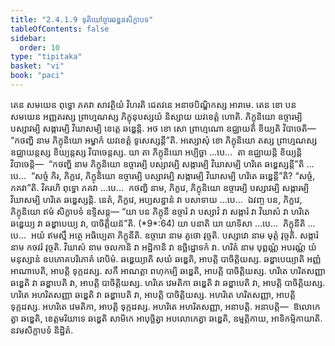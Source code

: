```yaml
---
title: "2.4.1.9 ទុតិយៅច្ចារឆឌ្ឌនសិក្ខាបទ"
tableOfContents: false
sidebar:
  order: 10
type: "tipitaka"
basket: "vi"
book: "paci"
---
```



<DynamicBreadcrumb />

<Division number="828" book="paci">

<Paragraph number="2649" book="paci">
តេន សមយេន ពុទ្ធោ ភគវា សាវត្ថិយំ វិហរតិ ជេតវនេ អនាថបិណ្ឌិកស្ស អារាមេ. តេន ខោ បន សមយេន អញ្ញតរស្ស ព្រាហ្មណស្ស ភិក្ខុនុបស្សយំ និស្សាយ យវខេត្តំ ហោតិ. ភិក្ខុនិយោ ឧច្ចារម្បិ បស្សាវម្បិ សង្ការម្បិ វិឃាសម្បិ ខេត្តេ ឆឌ្ឌេន្តិ. អថ ខោ សោ ព្រាហ្មណោ ឧជ្ឈាយតិ ខិយ្យតិ វិបាចេតិ—  “កថញ្ហិ នាម ភិក្ខុនិយោ អម្ហាកំ យវខេត្តំ ទូសេស្សន្តី”តិ.
</Paragraph>

<Paragraph number="2650" book="paci">
អស្សោសុំ ខោ ភិក្ខុនិយោ តស្ស ព្រាហ្មណស្ស ឧជ្ឈាយន្តស្ស ខិយ្យន្តស្ស វិបាចេន្តស្ស. យា តា ភិក្ខុនិយោ អប្បិច្ឆា …បេ…  តា ឧជ្ឈាយន្តិ ខិយ្យន្តិ វិបាចេន្តិ—  “កថញ្ហិ នាម ភិក្ខុនិយោ ឧច្ចារម្បិ បស្សាវម្បិ សង្ការម្បិ វិឃាសម្បិ ហរិតេ ឆឌ្ឌេស្សន្តី”តិ …បេ…  “សច្ចំ កិរ, ភិក្ខវេ, ភិក្ខុនិយោ ឧច្ចារម្បិ បស្សាវម្បិ សង្ការម្បិ វិឃាសម្បិ ហរិតេ ឆឌ្ឌេន្តី”តិ? “សច្ចំ, ភគវា”តិ. វិគរហិ ពុទ្ធោ ភគវា …បេ…  កថញ្ហិ នាម, ភិក្ខវេ, ភិក្ខុនិយោ ឧច្ចារម្បិ បស្សាវម្បិ សង្ការម្បិ វិឃាសម្បិ ហរិតេ ឆឌ្ឌេស្សន្តិ. នេតំ, ភិក្ខវេ, អប្បសន្នានំ វា បសាទាយ …បេ…  ឯវញ្ច បន, ភិក្ខវេ, ភិក្ខុនិយោ ឥមំ សិក្ខាបទំ ឧទ្ទិសន្តុ—
</Paragraph>

</Division>
<Division number="829" book="paci">

<Paragraph number="2651" book="paci">
<Emphasis>“យា បន ភិក្ខុនី ឧច្ចារំ វា បស្សាវំ វា សង្ការំ វា វិឃាសំ វា ហរិតេ ឆឌ្ឌេយ្យ វា ឆឌ្ឌាបេយ្យ វា, បាចិត្តិយន៑”</Emphasis>តិ. (*9*:<Emphasis>64</Emphasis>)
</Paragraph>

</Division>
<Division number="830" book="paci">

<Paragraph number="2652" book="paci">
<Emphasis>យា បនា</Emphasis>តិ យា យាទិសា …បេ…  <Emphasis>ភិក្ខុនី</Emphasis>តិ …បេ…  អយំ ឥមស្មឹ អត្ថេ អធិប្បេតា ភិក្ខុនីតិ.
</Paragraph>

<Paragraph number="2653" book="paci">
<Emphasis>ឧច្ចារោ</Emphasis> នាម គូថោ វុច្ចតិ. <Emphasis>បស្សាវោ</Emphasis> នាម មុត្តំ វុច្ចតិ.
</Paragraph>

<Paragraph number="2654" book="paci">
<Emphasis>សង្ការំ</Emphasis> នាម កចវរំ វុច្ចតិ.
</Paragraph>

<Paragraph number="2655" book="paci">
<Emphasis>វិឃាសំ</Emphasis> នាម ចលកានិ វា អដ្ឋិកានិ វា ឧច្ឆិដ្ឋោទកំ វា.
</Paragraph>

<Paragraph number="2656" book="paci">
<Emphasis>ហរិតំ</Emphasis> នាម បុព្ពណ្ណំ អបរណ្ណំ យំ មនុស្សានំ ឧបភោគបរិភោគំ រោបិមំ.
</Paragraph>

<Paragraph number="2657" book="paci">
<Emphasis>ឆឌ្ឌេយ្យា</Emphasis>តិ សយំ ឆឌ្ឌេតិ, អាបត្តិ បាចិត្តិយស្ស.
</Paragraph>

<Paragraph number="2658" book="paci">
<Emphasis>ឆឌ្ឌាបេយ្យា</Emphasis>តិ អញ្ញំ អាណាបេតិ, អាបត្តិ ទុក្កដស្ស. សកឹ អាណត្តា ពហុកម្បិ ឆឌ្ឌេតិ, អាបត្តិ បាចិត្តិយស្ស.
</Paragraph>

</Division>
<Division number="831" book="paci">

<Paragraph number="2659" book="paci">
ហរិតេ ហរិតសញ្ញា ឆឌ្ឌេតិ វា ឆឌ្ឌាបេតិ វា, អាបត្តិ បាចិត្តិយស្ស. ហរិតេ វេមតិកា ឆឌ្ឌេតិ វា ឆឌ្ឌាបេតិ វា, អាបត្តិ បាចិត្តិយស្ស. ហរិតេ អហរិតសញ្ញា ឆឌ្ឌេតិ វា ឆឌ្ឌាបេតិ វា, អាបត្តិ បាចិត្តិយស្ស.
</Paragraph>

<Paragraph number="2660" book="paci">
អហរិតេ ហរិតសញ្ញា, អាបត្តិ ទុក្កដស្ស. អហរិតេ វេមតិកា, អាបត្តិ ទុក្កដស្ស. អហរិតេ អហរិតសញ្ញា, អនាបត្តិ.
</Paragraph>

</Division>
<Division number="832" book="paci">

<Paragraph number="2661" book="paci">
អនាបត្តិ—  ឱលោកេត្វា ឆឌ្ឌេតិ, ខេត្តមរិយាទេ ឆឌ្ឌេតិ សាមិកេ អាបុច្ឆិត្វា អបលោកេត្វា ឆឌ្ឌេតិ, ឧម្មត្តិកាយ, អាទិកម្មិកាយាតិ.

</Paragraph>
</Division>

<Paragraph number="2662" type="center" book="paci">
នវមសិក្ខាបទំ និដ្ឋិតំ.
</Paragraph>